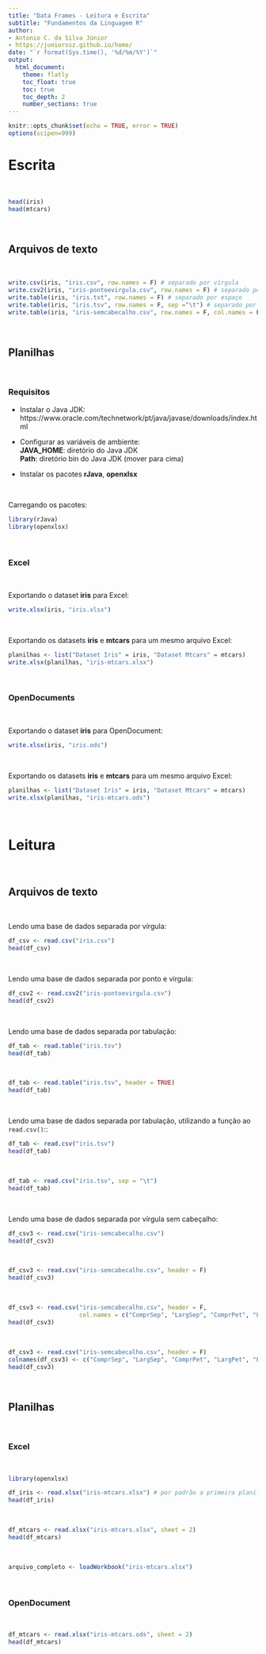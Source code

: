```yaml
---
title: "Data Frames - Leitura e Escrita"
subtitle: "Fundamentos da Linguagem R"
author:
- Antonio C. da Silva Júnior
- https://juniorssz.github.io/home/
date: "`r format(Sys.time(), '%d/%m/%Y')`"
output: 
  html_document:
    theme: flatly
    toc_float: true
    toc: true 
    toc_depth: 2
    number_sections: true
---
```


```r
knitr::opts_chunk$set(echo = TRUE, error = TRUE)
options(scipen=999)
```

# Escrita

<br>

```r
head(iris)
head(mtcars)
```

<br>

## Arquivos de texto

<br>

```r
write.csv(iris, "iris.csv", row.names = F) # separado por vírgula
write.csv2(iris, "iris-pontoevirgula.csv", row.names = F) # separado por ponto e vírgula
write.table(iris, "iris.txt", row.names = F) # separado por espaço
write.table(iris, "iris.tsv", row.names = F, sep ="\t") # separado por tabulação
write.table(iris, "iris-semcabecalho.csv", row.names = F, col.names = F, sep = ",") # sem cabeçalho
```

<br>

## Planilhas

<br>

### Requisitos

* Instalar o Java JDK:<br>
https://www.oracle.com/technetwork/pt/java/javase/downloads/index.html

* Configurar as variáveis de ambiente:<br>
<b>JAVA_HOME</b>: diretório do Java JDK<br>
<b>Path</b>: diretório bin do Java JDK (mover para cima)
  
* Instalar os pacotes <b>rJava</b>, <b>openxlsx</b>

<br>

Carregando os pacotes:
```r
library(rJava)
library(openxlsx)
```

<br>

### Excel

<br>

Exportando o dataset <b>iris</b> para Excel:
```r
write.xlsx(iris, "iris.xlsx")
```

<br>

Exportando os datasets <b>iris</b> e <b>mtcars</b> para um mesmo arquivo Excel:
```r
planilhas <- list("Dataset Iris" = iris, "Dataset Mtcars" = mtcars)
write.xlsx(planilhas, "iris-mtcars.xlsx")
```

<br>

### OpenDocuments

<br>

Exportando o dataset <b>iris</b> para OpenDocument:
```r
write.xlsx(iris, "iris.ods")
```

<br>

Exportando os datasets <b>iris</b> e <b>mtcars</b> para um mesmo arquivo Excel:
```r
planilhas <- list("Dataset Iris" = iris, "Dataset Mtcars" = mtcars)
write.xlsx(planilhas, "iris-mtcars.ods")
```

<br>

# Leitura

<br>

## Arquivos de texto

<br>

Lendo uma base de dados separada por vírgula:
```r
df_csv <- read.csv("iris.csv")
head(df_csv)
```

<br>

Lendo uma base de dados separada por ponto e vírgula:
```r
df_csv2 <- read.csv2("iris-pontoevirgula.csv")
head(df_csv2)
```

<br>

Lendo uma base de dados separada por tabulação:
```r
df_tab <- read.table("iris.tsv")
head(df_tab)
```

<br>

```r
df_tab <- read.table("iris.tsv", header = TRUE)
head(df_tab)
```

<br>

Lendo uma base de dados separada por tabulação, utilizando a função ao <code>read.csv()</code>::
```r
df_tab <- read.csv("iris.tsv")
head(df_tab)
```

<br>

```r
df_tab <- read.csv("iris.tsv", sep = "\t")
head(df_tab)
```

<br>

Lendo uma base de dados separada por vírgula sem cabeçalho:
```r
df_csv3 <- read.csv("iris-semcabecalho.csv")
head(df_csv3)
```

<br>

```r
df_csv3 <- read.csv("iris-semcabecalho.csv", header = F)
head(df_csv3)
```

<br>

```r
df_csv3 <- read.csv("iris-semcabecalho.csv", header = F, 
                    col.names = c("ComprSep", "LargSep", "ComprPet", "LargPet", "Esp"))
head(df_csv3)
```

<br>

```r
df_csv3 <- read.csv("iris-semcabecalho.csv", header = F)
colnames(df_csv3) <- c("ComprSep", "LargSep", "ComprPet", "LargPet", "Esp")
head(df_csv3)
```

<br>

## Planilhas

<br>

### Excel

<br>

```r
library(openxlsx)

df_iris <- read.xlsx("iris-mtcars.xlsx") # por padrão a primeira planilha é lida
head(df_iris)
```

<br>

```r
df_mtcars <- read.xlsx("iris-mtcars.xlsx", sheet = 2)
head(df_mtcars)
```

<br>

```r
arquivo_completo <- loadWorkbook("iris-mtcars.xlsx")
```


<br>

### OpenDocument

<br>

```r
df_mtcars <- read.xlsx("iris-mtcars.ods", sheet = 2)
head(df_mtcars)
```

